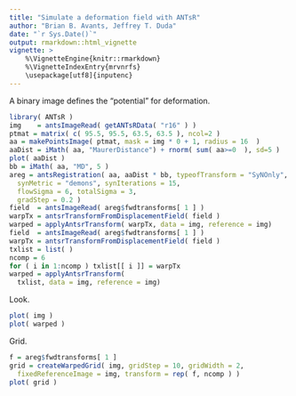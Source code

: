 ```yaml
---
title: "Simulate a deformation field with ANTsR"
author: "Brian B. Avants, Jeffrey T. Duda"
date: "`r Sys.Date()`"
output: rmarkdown::html_vignette
vignette: >
    %\VignetteEngine{knitr::rmarkdown}
    %\VignetteIndexEntry{mrvnrfs}
    \usepackage[utf8]{inputenc}
---
```


A binary image defines the "potential" for deformation.

```r
library( ANTsR )
img    = antsImageRead( getANTsRData( "r16" ) )
ptmat = matrix( c( 95.5, 95.5, 63.5, 63.5 ), ncol=2 )
aa = makePointsImage( ptmat, mask = img * 0 + 1, radius = 16  )
aaDist = iMath( aa, "MaurerDistance") + rnorm( sum( aa>=0  ), sd=5 )
plot( aaDist )
bb = iMath( aa, "MD", 5 )
areg = antsRegistration( aa, aaDist * bb, typeofTransform = "SyNOnly",
  synMetric = "demons", synIterations = 15, 
  flowSigma = 6, totalSigma = 3,
  gradStep = 0.2 )
field  = antsImageRead( areg$fwdtransforms[ 1 ] )
warpTx = antsrTransformFromDisplacementField( field )
warped = applyAntsrTransform( warpTx, data = img, reference = img)
field  = antsImageRead( areg$fwdtransforms[ 1 ] )
warpTx = antsrTransformFromDisplacementField( field )
txlist = list( )
ncomp = 6
for ( i in 1:ncomp ) txlist[[ i ]] = warpTx
warped = applyAntsrTransform( 
  txlist, data = img, reference = img)
```

Look.

```r
plot( img )
plot( warped )
```

Grid.

```r
f = areg$fwdtransforms[ 1 ]
grid = createWarpedGrid( img, gridStep = 10, gridWidth = 2,
  fixedReferenceImage = img, transform = rep( f, ncomp ) )
plot( grid )
```
